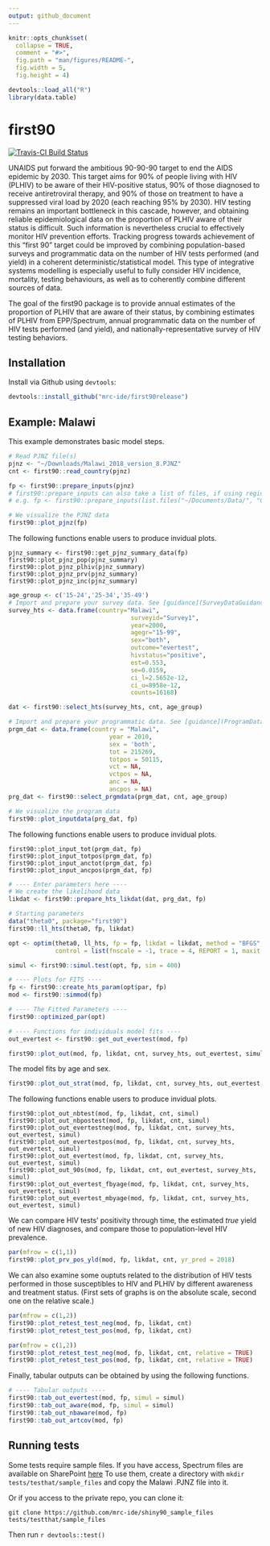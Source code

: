 ```yaml
---
output: github_document
---
```


<!-- README.md is generated from README.Rmd.
Please edit that file and run `knitr::knit("README.Rmd") from the root of this directory` -->

```r
knitr::opts_chunk$set(
  collapse = TRUE,
  comment = "#>",
  fig.path = "man/figures/README-",
  fig.width = 5,
  fig.height = 4)

devtools::load_all("R")
library(data.table)
```
# first90

[![Travis-CI Build Status](https://travis-ci.com/mrc-ide/first90release.svg?branch=master)](https://travis-ci.com/mrc-ide/first90release)

UNAIDS put forward the ambitious 90-90-90 target to end the AIDS epidemic by 2030. This target aims for 90% of people living with HIV (PLHIV) to be aware of their HIV-positive status, 90% of those diagnosed to receive antiretroviral therapy, and 90% of those on treatment to have a suppressed viral load by 2020 (each reaching 95% by 2030). HIV testing remains an important bottleneck in this cascade, however, and obtaining reliable epidemiological data on the proportion of PLHIV aware of their status is difficult. Such information is nevertheless crucial to effectively monitor HIV prevention efforts. Tracking progress towards achievement of this “first 90” target could be improved by combining population-based surveys and programmatic data on the number of HIV tests performed (and yield) in a coherent deterministic/statistical model. This type of integrative systems modelling is especially useful to fully consider HIV incidence, mortality, testing behaviours, as well as to coherently combine different sources of data. 

The goal of the first90 package is to provide annual estimates of the proportion of PLHIV that are aware of their status, by combining estimates of PLHIV from EPP/Spectrum, annual programmatic data on the number of HIV tests performed (and yield), and nationally-representative survey of HIV testing behaviors. 

## Installation

Install via Github using `devtools`:

``` r
devtools::install_github("mrc-ide/first90release")
```

## Example: Malawi

This example demonstrates basic model steps.

```r
# Read PJNZ file(s)
pjnz <- "~/Downloads/Malawi_2018_version_8.PJNZ"
cnt <- first90::read_country(pjnz)

fp <- first90::prepare_inputs(pjnz)
# first90::prepare_inputs can also take a list of files, if using regional files
# e.g. fp <- first90::prepare_inputs(list.files("~/Documents/Data/", "CotedIvoire.*PJNZ$", full.names=TRUE, ignore.case=TRUE))

# We visualize the PJNZ data
first90::plot_pjnz(fp)
```

The following functions enable users to produce invidual plots.
```
pjnz_summary <- first90::get_pjnz_summary_data(fp)
first90::plot_pjnz_pop(pjnz_summary)
first90::plot_pjnz_plhiv(pjnz_summary)
first90::plot_pjnz_prv(pjnz_summary)
first90::plot_pjnz_inc(pjnz_summary)
```

```r
age_group <- c('15-24','25-34','35-49')
# Import and prepare your survey data. See [guidance](SurveyDataGuidance.md)
survey_hts <- data.frame(country="Malawi",
                                  surveyid="Survey1",
                                  year=2000,
                                  agegr="15-99",
                                  sex="both",
                                  outcome="evertest",
                                  hivstatus="positive",
                                  est=0.553,
                                  se=0.0159,
                                  ci_l=2.5652e-12,
                                  ci_u=8958e-12,
                                  counts=16168)

dat <- first90::select_hts(survey_hts, cnt, age_group)

# Import and prepare your programmatic data. See [guidance](ProgramDataGuidance.md)
prgm_dat <- data.frame(country = "Malawi",
                            year = 2010,
                            sex = 'both',
                            tot = 215269,
                            totpos = 50115,
                            vct = NA,
                            vctpos = NA,
                            anc = NA,
                            ancpos = NA)
prg_dat <- first90::select_prgmdata(prgm_dat, cnt, age_group)

# We visualize the program data
first90::plot_inputdata(prg_dat, fp)
```

The following functions enable users to produce invidual plots.
```
first90::plot_input_tot(prgm_dat, fp)
first90::plot_input_totpos(prgm_dat, fp)
first90::plot_input_anctot(prgm_dat, fp)
first90::plot_input_ancpos(prgm_dat, fp)
```
```r
# ---- Enter parameters here ----
# We create the likelihood data
likdat <- first90::prepare_hts_likdat(dat, prg_dat, fp)

# Starting parameters
data("theta0", package="first90")
first90::ll_hts(theta0, fp, likdat)

opt <- optim(theta0, ll_hts, fp = fp, likdat = likdat, method = "BFGS", 
             control = list(fnscale = -1, trace = 4, REPORT = 1, maxit = 250), hessian = TRUE)

simul <- first90::simul.test(opt, fp, sim = 400)

# ---- Plots for FITS ----
fp <- first90::create_hts_param(opt$par, fp)
mod <- first90::simmod(fp)

# ---- The Fitted Parameters ----
first90::optimized_par(opt)

# ---- Functions for individuals model fits ----
out_evertest <- first90::get_out_evertest(mod, fp)

first90::plot_out(mod, fp, likdat, cnt, survey_hts, out_evertest, simul)
```
  
The model fits by age and sex.
```r
first90::plot_out_strat(mod, fp, likdat, cnt, survey_hts, out_evertest, simul)
```
The following functions enable users to produce invidual plots.
```
first90::plot_out_nbtest(mod, fp, likdat, cnt, simul)
first90::plot_out_nbpostest(mod, fp, likdat, cnt, simul)
first90::plot_out_evertestneg(mod, fp, likdat, cnt, survey_hts, out_evertest, simul)
first90::plot_out_evertestpos(mod, fp, likdat, cnt, survey_hts, out_evertest, simul)
first90::plot_out_evertest(mod, fp, likdat, cnt, survey_hts, out_evertest, simul)
first90::plot_out_90s(mod, fp, likdat, cnt, out_evertest, survey_hts, simul)
first90::plot_out_evertest_fbyage(mod, fp, likdat, cnt, survey_hts, out_evertest, simul)
first90::plot_out_evertest_mbyage(mod, fp, likdat, cnt, survey_hts, out_evertest, simul)
```
We can compare HIV tests' positivity through time, the estimated *true* yield of new HIV diagnoses, and compare those to population-level HIV prevalence.

```r
par(mfrow = c(1,1))
first90::plot_prv_pos_yld(mod, fp, likdat, cnt, yr_pred = 2018)
```

We can also examine some ouptuts related to the distribution of HIV tests performed in those susceptibles to HIV and PLHIV by different awareness and treatment status. (First sets of graphs is on the absolute scale, second one on the relative scale.)

```r
par(mfrow = c(1,2))
first90::plot_retest_test_neg(mod, fp, likdat, cnt)
first90::plot_retest_test_pos(mod, fp, likdat, cnt)

par(mfrow = c(1,2))
first90::plot_retest_test_neg(mod, fp, likdat, cnt, relative = TRUE)
first90::plot_retest_test_pos(mod, fp, likdat, cnt, relative = TRUE)
```

Finally, tabular outputs can be obtained by using the following functions.
```r
# ---- Tabular outputs ----
first90::tab_out_evertest(mod, fp, simul = simul)
first90::tab_out_aware(mod, fp, simul = simul)
first90::tab_out_nbaware(mod, fp)
first90::tab_out_artcov(mod, fp)
```

## Running tests
Some tests require sample files. If you have access, Spectrum files are available on SharePoint [here](https://imperiallondon-my.sharepoint.com/:f:/r/personal/epidem_ic_ac_uk/Documents/UNAIDS%20Ref%20Group%20Shared%20Drive/Ref%20Group%20Meetings/Meetings%202018/first%2090%20workshop%20-%20Wisbech%20August%202018?csf=1&e=MFospr)
To use them, create a directory with `mkdir tests/testhat/sample_files` and copy the Malawi .PJNZ file into it.

Or if you access to the private repo, you can clone it:

```
git clone https://github.com/mrc-ide/shiny90_sample_files tests/testthat/sample_files
```

Then run
`r
devtools::test()
`
